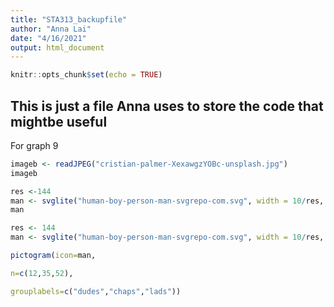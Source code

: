 ```yaml
---
title: "STA313_backupfile"
author: "Anna Lai"
date: "4/16/2021"
output: html_document
---
```


```r
knitr::opts_chunk$set(echo = TRUE)
```

## This is just a file Anna uses to store the code that mightbe useful
For graph 9

```r
imageb <- readJPEG("cristian-palmer-XexawgzYOBc-unsplash.jpg")
imageb

res <-144
man <- svglite("human-boy-person-man-svgrepo-com.svg", width = 10/res, height = 25/res)
man
```


```r
res <- 144
man <- svglite("human-boy-person-man-svgrepo-com.svg", width = 10/res, height = 25/res)

pictogram(icon=man,

n=c(12,35,52),

grouplabels=c("dudes","chaps","lads"))

```
